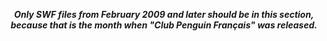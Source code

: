 <center>
''' ''Only SWF files from February 2009 and later should be in this section,<br> because that is the month when "Club Penguin Français" was released.'' '''
</center>
